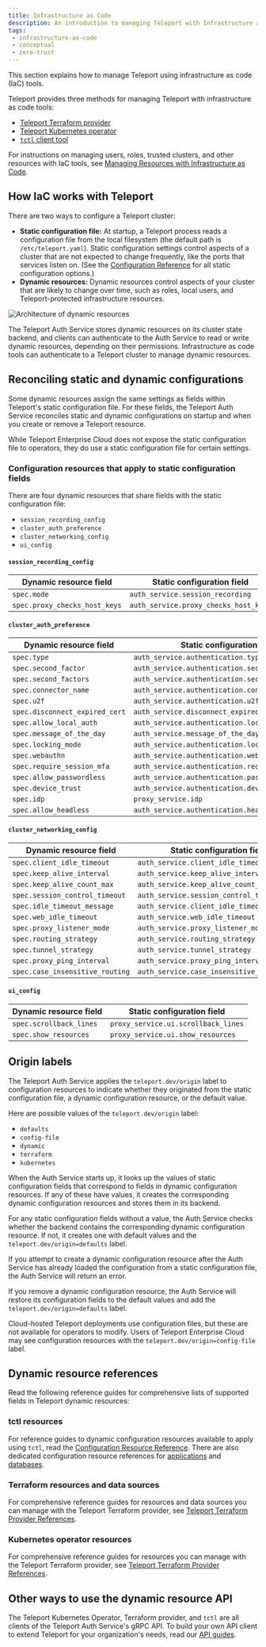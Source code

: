 ```yaml
---
title: Infrastructure as Code
description: An introduction to managing Teleport with Infrastructure as Code tools, including Terraform and Kubernetes resources.
tags:
 - infrastructure-as-code
 - conceptual
 - zero-trust
---
```


This section explains how to manage Teleport using infrastructure as code (IaC)
tools.

Teleport provides three methods for managing Teleport with infrastructure as
code tools: 
- [Teleport Terraform provider](terraform-provider/terraform-provider.mdx)
- [Teleport Kubernetes operator](teleport-operator/teleport-operator.mdx)
- [`tctl` client tool](../../reference/cli/tctl.mdx)

For instructions on managing users, roles, trusted clusters, and other resources
with IaC tools, see [Managing Resources with Infrastructure as
Code](managing-resources/managing-resources.mdx).

## How IaC works with Teleport

There are two ways to configure a Teleport cluster:

- **Static configuration file:** At startup, a Teleport process reads a
  configuration file from the local filesystem (the default path is
  `/etc/teleport.yaml`). Static configuration settings control aspects of a
  cluster that are not expected to change frequently, like the ports that
  services listen on. (See the [Configuration
  Reference](../../reference/deployment/config.mdx) for all static configuration
  options.)
- **Dynamic resources:** Dynamic resources control aspects of your cluster that
  are likely to change over time, such as roles, local users, and
  Teleport-protected infrastructure resources.

![Architecture of dynamic resources](../../../img/dynamic-resources.png)

The Teleport Auth Service stores dynamic resources on its cluster state backend,
and clients can authenticate to the Auth Service to read or write dynamic
resources, depending on their permissions. Infrastructure as code tools can
authenticate to a Teleport cluster to manage dynamic resources.

## Reconciling static and dynamic configurations

Some dynamic resources assign the same settings as fields within
Teleport's static configuration file. For these fields, the Teleport Auth
Service reconciles static and dynamic configurations on startup and when you
create or remove a Teleport resource.

While Teleport Enterprise Cloud does not expose the static configuration file to
operators, they do use a static configuration file for certain settings.

### Configuration resources that apply to static configuration fields

There are four dynamic resources that share fields with the
static configuration file:

- `session_recording_config`
- `cluster_auth_preference`
- `cluster_networking_config`
- `ui_config`

#### `session_recording_config`

|Dynamic resource field|Static configuration field|
|---|---|
|`spec.mode`|`auth_service.session_recording`|
|`spec.proxy_checks_host_keys`|`auth_service.proxy_checks_host_keys`|

#### `cluster_auth_preference`

|Dynamic resource field|Static configuration field|
|---|---|
|`spec.type`|`auth_service.authentication.type`|
|`spec.second_factor`|`auth_service.authentication.second_factor`|
|`spec.second_factors`|`auth_service.authentication.second_factors`|
|`spec.connector_name`|`auth_service.authentication.connector_name`
|`spec.u2f`|`auth_service.authentication.u2f`|
|`spec.disconnect_expired_cert`|`auth_service.disconnect_expired_cert`|
|`spec.allow_local_auth`|`auth_service.authentication.local_auth`|
|`spec.message_of_the_day`|`auth_service.message_of_the_day`|
|`spec.locking_mode`|`auth_service.authentication.locking_mode`|
|`spec.webauthn`|`auth_service.authentication.webauthn`|
|`spec.require_session_mfa`|`auth_service.authentication.require_session_mfa`|
|`spec.allow_passwordless`|`auth_service.authentication.passwordless`|
|`spec.device_trust`|`auth_service.authentication.device_trust`|
|`spec.idp`|`proxy_service.idp`|
|`spec.allow_headless`|`auth_service.authentication.headless`|

#### `cluster_networking_config`

|Dynamic resource field|Static configuration field|
|---|---|
|`spec.client_idle_timeout`|`auth_service.client_idle_timeout`|
|`spec.keep_alive_interval`|`auth_service.keep_alive_interval`|
|`spec.keep_alive_count_max`|`auth_service.keep_alive_count_max`|
|`spec.session_control_timeout`|`auth_service.session_control_timeout`|
|`spec.idle_timeout_message`|`auth_service.client_idle_timeout_message`|
|`spec.web_idle_timeout`|`auth_service.web_idle_timeout`|
|`spec.proxy_listener_mode`|`auth_service.proxy_listener_mode`|
|`spec.routing_strategy`|`auth_service.routing_strategy`|
|`spec.tunnel_strategy`|`auth_service.tunnel_strategy`|
|`spec.proxy_ping_interval`|`auth_service.proxy_ping_interval`|
|`spec.case_insensitive_routing`|`auth_service.case_insensitive_routing`|

#### `ui_config`

| Dynamic resource field  | Static configuration field          |
| ----------------------- | ----------------------------------- |
| `spec.scrollback_lines` | `proxy_service.ui.scrollback_lines` |
| `spec.show_resources`   | `proxy_service.ui.show_resources`   |

## Origin labels

The Teleport Auth Service applies the `teleport.dev/origin` label to
configuration resources to indicate whether they originated from the static
configuration file, a dynamic configuration resource, or the default value.

Here are possible values of the `teleport.dev/origin` label:

- `defaults`
- `config-file`
- `dynamic`
- `terraform`
- `kubernetes`

When the Auth Service starts up, it looks up the values of static configuration
fields that correspond to fields in dynamic configuration resources. If any of
these have values, it creates the corresponding dynamic configuration resources
and stores them in its backend.

For any static configuration fields without a value, the Auth Service checks
whether the backend contains the corresponding dynamic configuration resource.
If not, it creates one with default values and the
`teleport.dev/origin=defaults` label.

If you attempt to create a dynamic configuration resource after the Auth Service
has already loaded the configuration from a static configuration file, the Auth
Service will return an error.

If you remove a dynamic configuration resource, the Auth Service will restore
its configuration fields to the default values and add the
`teleport.dev/origin=defaults` label.

<Admonition type="tip">

Cloud-hosted Teleport deployments use configuration files, but these are not
available for operators to modify. Users of Teleport Enterprise Cloud may see
configuration resources with the `teleport.dev/origin=config-file` label.

</Admonition>

## Dynamic resource references

Read the following reference guides for comprehensive lists of supported fields
in Teleport dynamic resources:

### tctl resources

For reference guides to dynamic configuration resources available to apply using
`tctl`, read the [Configuration Resource
Reference](../../reference/infrastructure-as-code/resources.mdx). There are also
dedicated configuration resource references for
[applications](../../reference/agent-services/application-access.mdx) and
[databases](../../reference/agent-services/database-access-reference/configuration.mdx).

### Terraform resources and data sources

For comprehensive reference guides for resources and data sources you can manage
with the Teleport Terraform provider, see [Teleport Terraform Provider
References](../../reference/infrastructure-as-code/terraform-provider/terraform-provider.mdx).

### Kubernetes operator resources 

For comprehensive reference guides for resources you can manage with the
Teleport Terraform provider, see [Teleport Terraform Provider
References](../../reference/infrastructure-as-code/operator-resources/operator-resources.mdx).

## Other ways to use the dynamic resource API

The Teleport Kubernetes Operator, Terraform provider, and `tctl` are all clients
of the Teleport Auth Service's gRPC API. To build your own API client to extend
Teleport for your organization's needs, read our [API
guides](../api/api.mdx).
